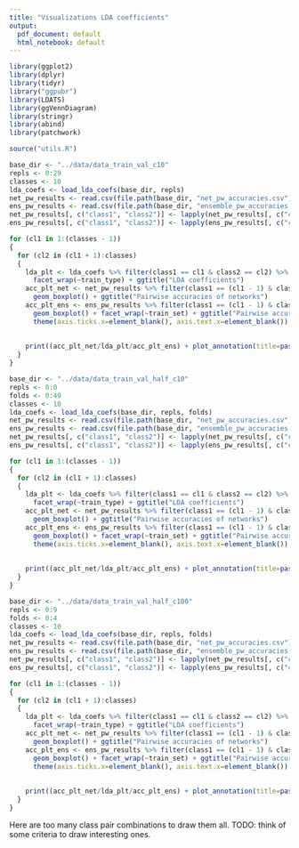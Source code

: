 ```yaml
---
title: "Visualizations LDA coefficients"
output:
  pdf_document: default
  html_notebook: default
---
```


```r
library(ggplot2)
library(dplyr)
library(tidyr)
library("ggpubr")
library(LDATS)
library(ggVennDiagram)
library(stringr)
library(abind)
library(patchwork)

source("utils.R")
```



```r
base_dir <- "../data/data_train_val_c10"
repls <- 0:29
classes <- 10
lda_coefs <- load_lda_coefs(base_dir, repls)
net_pw_results <- read.csv(file.path(base_dir, "net_pw_accuracies.csv"))
ens_pw_results <- read.csv(file.path(base_dir, "ensemble_pw_accuracies.csv"))
net_pw_results[, c("class1", "class2")] <- lapply(net_pw_results[, c("class1", "class2")], as.factor)
ens_pw_results[, c("class1", "class2")] <- lapply(ens_pw_results[, c("class1", "class2")], as.factor)
```

```r
for (cl1 in 1:(classes - 1))
{
  for (cl2 in (cl1 + 1):classes)
  {
    lda_plt <- lda_coefs %>% filter(class1 == cl1 & class2 == cl2) %>% ggplot() + geom_boxplot(aes(x=coefficient, y=value)) +
      facet_wrap(~train_type) + ggtitle("LDA coefficients")
    acc_plt_net <- net_pw_results %>% filter(class1 == (cl1 - 1) & class2 == (cl2 - 1)) %>% ggplot(mapping=aes(x=network, y=accuracy)) + 
      geom_boxplot() + ggtitle("Pairwise accuracies of networks")
    acc_plt_ens <- ens_pw_results %>% filter(class1 == (cl1 - 1) & class2 == (cl2 - 1)) %>% ggplot(mapping=aes(y=accuracy)) +
      geom_boxplot() + facet_wrap(~train_set) + ggtitle("Pairwise accuracies of LDA output") +
      theme(axis.ticks.x=element_blank(), axis.text.x=element_blank())
    
    
    print((acc_plt_net/lda_plt/acc_plt_ens) + plot_annotation(title=paste("Classes ", cl1, " vs ", cl2)))
  }
}
```



```r
base_dir <- "../data/data_train_val_half_c10"
repls <- 0:0
folds <- 0:49
classes <- 10
lda_coefs <- load_lda_coefs(base_dir, repls, folds)
net_pw_results <- read.csv(file.path(base_dir, "net_pw_accuracies.csv"))
ens_pw_results <- read.csv(file.path(base_dir, "ensemble_pw_accuracies.csv"))
net_pw_results[, c("class1", "class2")] <- lapply(net_pw_results[, c("class1", "class2")], as.factor)
ens_pw_results[, c("class1", "class2")] <- lapply(ens_pw_results[, c("class1", "class2")], as.factor)
```

```r
for (cl1 in 1:(classes - 1))
{
  for (cl2 in (cl1 + 1):classes)
  {
    lda_plt <- lda_coefs %>% filter(class1 == cl1 & class2 == cl2) %>% ggplot() + geom_boxplot(aes(x=coefficient, y=value)) +
      facet_wrap(~train_type) + ggtitle("LDA coefficients")
    acc_plt_net <- net_pw_results %>% filter(class1 == (cl1 - 1) & class2 == (cl2 - 1)) %>% ggplot(mapping=aes(x=network, y=accuracy)) + 
      geom_boxplot() + ggtitle("Pairwise accuracies of networks")
    acc_plt_ens <- ens_pw_results %>% filter(class1 == (cl1 - 1) & class2 == (cl2 - 1)) %>% ggplot(mapping=aes(y=accuracy)) +
      geom_boxplot() + facet_wrap(~train_set) + ggtitle("Pairwise accuracies of LDA output") +
      theme(axis.ticks.x=element_blank(), axis.text.x=element_blank())
    
    
    print((acc_plt_net/lda_plt/acc_plt_ens) + plot_annotation(title=paste("Classes ", cl1, " vs ", cl2)))
  }
}
```



```r
base_dir <- "../data/data_train_val_half_c100"
repls <- 0:9
folds <- 0:4
classes <- 10
lda_coefs <- load_lda_coefs(base_dir, repls, folds)
net_pw_results <- read.csv(file.path(base_dir, "net_pw_accuracies.csv"))
ens_pw_results <- read.csv(file.path(base_dir, "ensemble_pw_accuracies.csv"))
net_pw_results[, c("class1", "class2")] <- lapply(net_pw_results[, c("class1", "class2")], as.factor)
ens_pw_results[, c("class1", "class2")] <- lapply(ens_pw_results[, c("class1", "class2")], as.factor)
```

```r
for (cl1 in 1:(classes - 1))
{
  for (cl2 in (cl1 + 1):classes)
  {
    lda_plt <- lda_coefs %>% filter(class1 == cl1 & class2 == cl2) %>% ggplot() + geom_boxplot(aes(x=coefficient, y=value)) +
      facet_wrap(~train_type) + ggtitle("LDA coefficients")
    acc_plt_net <- net_pw_results %>% filter(class1 == (cl1 - 1) & class2 == (cl2 - 1)) %>% ggplot(mapping=aes(x=network, y=accuracy)) + 
      geom_boxplot() + ggtitle("Pairwise accuracies of networks")
    acc_plt_ens <- ens_pw_results %>% filter(class1 == (cl1 - 1) & class2 == (cl2 - 1)) %>% ggplot(mapping=aes(y=accuracy)) +
      geom_boxplot() + facet_wrap(~train_set) + ggtitle("Pairwise accuracies of LDA output") +
      theme(axis.ticks.x=element_blank(), axis.text.x=element_blank())
    
    
    print((acc_plt_net/lda_plt/acc_plt_ens) + plot_annotation(title=paste("Classes ", cl1, " vs ", cl2)))
  }
}
```

Here are too many class pair combinations to draw them all. TODO: think of some criteria to draw interesting ones. 
